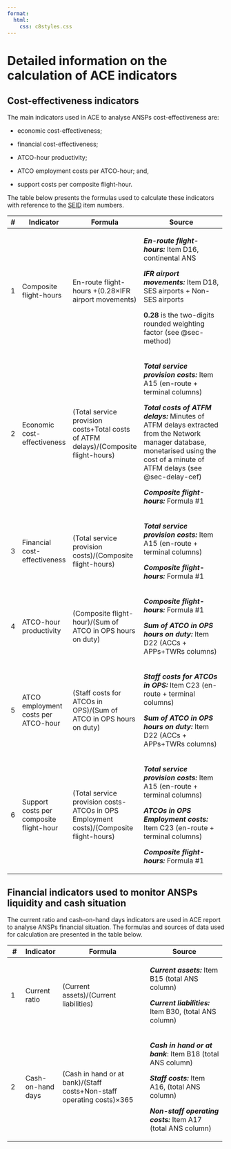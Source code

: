 ```yaml
---
format:
  html: 
    css: c8styles.css
---
```


# Detailed information on the calculation of ACE indicators

## Cost-effectiveness indicators

The main indicators used in ACE to analyse ANSPs cost-effectiveness are:

-   economic cost-effectiveness;

-   financial cost-effectiveness;

-   ATCO-hour productivity;

-   ATCO employment costs per ATCO-hour; and,

-   support costs per composite flight-hour.

The table below presents the formulas used to calculate these indicators with reference to the [SEID](https://www.eurocontrol.int/publication/eurocontrol-specification-economic-information-disclosure) item numbers.

+----------+-----------------------------------------+----------------------------------------------------------------------------------------+----------------------------------------------------------------------------------------------------------------------------------------------------------------------------------+
| \#       | Indicator                               | Formula                                                                                | Source                                                                                                                                                                           |
+==========+=========================================+========================================================================================+==================================================================================================================================================================================+
| 1        | Composite flight-hours                  | En-route flight-hours +(0.28×IFR airport movements)                                    | ***En-route flight-hours:*** Item D16, continental ANS                                                                                                                           |
|          |                                         |                                                                                        |                                                                                                                                                                                  |
|          |                                         |                                                                                        | ***IFR airport movements:*** Item D18, SES airports + Non-SES airports                                                                                                           |
|          |                                         |                                                                                        |                                                                                                                                                                                  |
|          |                                         |                                                                                        | **0.28** is the two-digits rounded weighting factor (see @sec-method)                                                                                                            |
+----------+-----------------------------------------+----------------------------------------------------------------------------------------+----------------------------------------------------------------------------------------------------------------------------------------------------------------------------------+
| 2        | Economic cost-effectiveness             | (Total service provision costs+Total costs of ATFM delays)/(Composite flight-hours)    | ***Total service provision costs:*** Item A15 (en-route + terminal columns)                                                                                                      |
|          |                                         |                                                                                        |                                                                                                                                                                                  |
|          |                                         |                                                                                        | ***Total costs of ATFM delays:*** Minutes of ATFM delays extracted from the Network manager database, monetarised using the cost of a minute of ATFM delays (see @sec-delay-cef) |
|          |                                         |                                                                                        |                                                                                                                                                                                  |
|          |                                         |                                                                                        | ***Composite flight-hours:*** Formula #1                                                                                                                                         |
+----------+-----------------------------------------+----------------------------------------------------------------------------------------+----------------------------------------------------------------------------------------------------------------------------------------------------------------------------------+
| 3        | Financial cost-effectiveness            | (Total service provision costs)/(Composite flight-hours)                               | ***Total service provision costs:*** Item A15 (en-route + terminal columns)                                                                                                      |
|          |                                         |                                                                                        |                                                                                                                                                                                  |
|          |                                         |                                                                                        | ***Composite flight-hours:*** Formula #1                                                                                                                                         |
+----------+-----------------------------------------+----------------------------------------------------------------------------------------+----------------------------------------------------------------------------------------------------------------------------------------------------------------------------------+
| 4        | ATCO-hour productivity                  | (Composite flight-hour)/(Sum of ATCO in OPS hours on duty)                             | ***Composite flight-hours:*** Formula #1                                                                                                                                         |
|          |                                         |                                                                                        |                                                                                                                                                                                  |
|          |                                         |                                                                                        | ***Sum of ATCO in OPS hours on duty:*** Item D22 (ACCs + APPs+TWRs columns)                                                                                                      |
+----------+-----------------------------------------+----------------------------------------------------------------------------------------+----------------------------------------------------------------------------------------------------------------------------------------------------------------------------------+
| 5        | ATCO employment costs per ATCO-hour     | (Staff costs for ATCOs in OPS)/(Sum of ATCO in OPS hours on duty)                      | ***Staff costs for ATCOs in OPS:*** Item C23 (en-route + terminal columns)                                                                                                       |
|          |                                         |                                                                                        |                                                                                                                                                                                  |
|          |                                         |                                                                                        | ***Sum of ATCO in OPS hours on duty:*** Item D22 (ACCs + APPs+TWRs columns)                                                                                                      |
+----------+-----------------------------------------+----------------------------------------------------------------------------------------+----------------------------------------------------------------------------------------------------------------------------------------------------------------------------------+
| 6        | Support costs per composite flight-hour | (Total service provision costs-ATCOs in OPS Employment costs)/(Composite flight-hours) | ***Total service provision costs:*** Item A15 (en-route + terminal columns)                                                                                                      |
|          |                                         |                                                                                        |                                                                                                                                                                                  |
|          |                                         |                                                                                        | ***ATCOs in OPS Employment costs:*** Item C23 (en-route + terminal columns)                                                                                                      |
|          |                                         |                                                                                        |                                                                                                                                                                                  |
|          |                                         |                                                                                        | ***Composite flight-hours:*** Formula #1                                                                                                                                         |
+----------+-----------------------------------------+----------------------------------------------------------------------------------------+----------------------------------------------------------------------------------------------------------------------------------------------------------------------------------+

## Financial indicators used to monitor ANSPs liquidity and cash situation

The current ratio and cash-on-hand days indicators are used in ACE report to analyse ANSPs financial situation. The formulas and sources of data used for calculation are presented in the table below.

+-----------+-------------------+-----------------------------------------------------------------------+--------------------------------------------------------------+
| \#        | Indicator         | Formula                                                               | Source                                                       |
+===========+===================+=======================================================================+==============================================================+
| 1         | Current ratio     | (Current assets)/(Current liabilities)                                | ***Current assets:*** Item B15 (total ANS column)            |
|           |                   |                                                                       |                                                              |
|           |                   |                                                                       | ***Current liabilities:*** Item B30, (total ANS column)      |
+-----------+-------------------+-----------------------------------------------------------------------+--------------------------------------------------------------+
| 2         | Cash-on-hand days | (Cash in hand or at bank)/(Staff costs+Non-staff operating costs)×365 | ***Cash in hand or at bank***: Item B18 (total ANS column)   |
|           |                   |                                                                       |                                                              |
|           |                   |                                                                       | ***Staff costs:*** Item A16, (total ANS column)              |
|           |                   |                                                                       |                                                              |
|           |                   |                                                                       | ***Non-staff operating costs:*** Item A17 (total ANS column) |
+-----------+-------------------+-----------------------------------------------------------------------+--------------------------------------------------------------+
